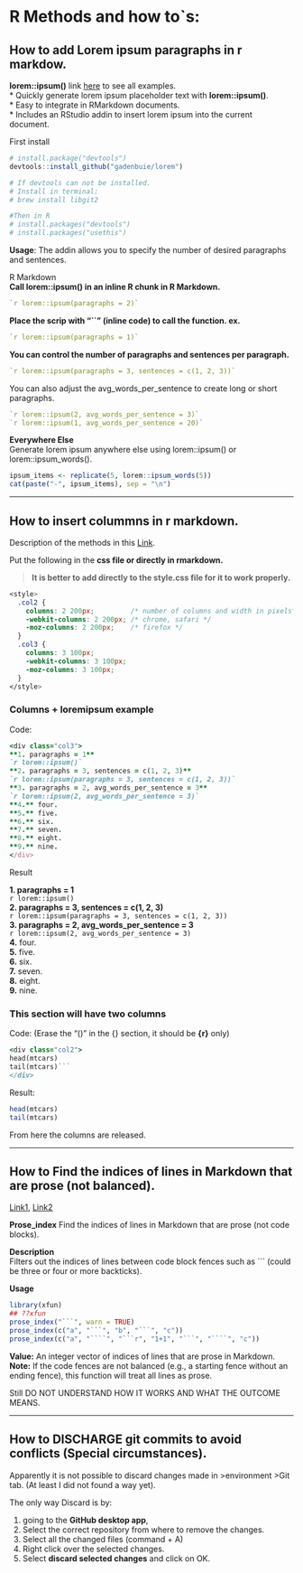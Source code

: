 # R Methods and how to\`s:

## How to add Lorem ipsum paragraphs in r markdow.

**lorem::ipsum()** link [here](https://github.com/gadenbuie/lorem) to see all examples.\
\* Quickly generate lorem ipsum placeholder text with **lorem::ipsum()**.\
\* Easy to integrate in RMarkdown documents.\
\* Includes an RStudio addin to insert lorem ipsum into the current document.

First install

```r
# install.package("devtools")
devtools::install_github("gadenbuie/lorem")

# If devtools can not be installed. 
# Install in terminal: 
# brew install libgit2

#Then in R
# install.packages("devtools")
# install.packages("usethis")

```

**Usage**: The addin allows you to specify the number of desired paragraphs and sentences.

R Markdown\
**Call lorem::ipsum() in an inline R chunk in R Markdown.**

```r
`r lorem::ipsum(paragraphs = 2)`  
```

**Place the scrip with "\`\`" (inline code) to call the function. ex.**

```r
`r lorem::ipsum(paragraphs = 1)`  
```

**You can control the number of paragraphs and sentences per paragraph.**

```r
`r lorem::ipsum(paragraphs = 3, sentences = c(1, 2, 3))`  
```

You can also adjust the avg_words_per_sentence to create long or short paragraphs.

```r
`r lorem::ipsum(2, avg_words_per_sentence = 3)`  
`r lorem::ipsum(1, avg_words_per_sentence = 20)`  
```

**Everywhere Else**\
Generate lorem ipsum anywhere else using lorem::ipsum() or lorem::ipsum_words().

```r
ipsum_items <- replicate(5, lorem::ipsum_words(5))
cat(paste("-", ipsum_items), sep = "\n")
```

------------------------------------------------------------------------

## How to insert colummns in r markdown.

Description of the methods in this [Link](https://stackoverflow.com/questions/31753897/2-column-section-in-r-markdown).

Put the following in the **css file or directly in rmarkdown.**

> **It is better to add directly to the style.css file for it to work properly.**

```css
<style>
  .col2 {
    columns: 2 200px;         /* number of columns and width in pixels*/
    -webkit-columns: 2 200px; /* chrome, safari */
    -moz-columns: 2 200px;    /* firefox */
  }
  .col3 {
    columns: 3 100px;
    -webkit-columns: 3 100px;
    -moz-columns: 3 100px;
  }
</style>
```

### Columns + loremipsum example

Code:

```ruby
<div class="col3">
**1. paragraphs = 1**   
`r lorem::ipsum()`  
**2. paragraphs = 3, sentences = c(1, 2, 3)**    
`r lorem::ipsum(paragraphs = 3, sentences = c(1, 2, 3))`  
**3. paragraphs = 2, avg_words_per_sentence = 3**     
`r lorem::ipsum(2, avg_words_per_sentence = 3)`  
**4.** four.    
**5.** five.      
**6.** six.      
**7.** seven.     
**8.** eight.    
**9.** nine.     
</div>
```

Result

::: {.col3}
**1. paragraphs = 1**\
`r lorem::ipsum()`\
**2. paragraphs = 3, sentences = c(1, 2, 3)**\
`r lorem::ipsum(paragraphs = 3, sentences = c(1, 2, 3))`\
**3. paragraphs = 2, avg_words_per_sentence = 3**\
`r lorem::ipsum(2, avg_words_per_sentence = 3)`\
**4.** four.\
**5.** five.\
**6.** six.\
**7.** seven.\
**8.** eight.\
**9.** nine.
:::

### This section will have two columns

Code: (Erase the "()" in the {} section, it should be **{r}** only)

```ruby
<div class="col2">  
head(mtcars)
tail(mtcars)```  
</div>
```

Result:

::: {.col2}
```r
head(mtcars)
tail(mtcars)
```
:::

From here the columns are released.

------------------------------------------------------------------------

## How to Find the indices of lines in Markdown that are prose (not balanced).

[Link1](https://cran.r-project.org/web/packages/xfun/xfun.pdf), [Link2](https://rdrr.io/cran/xfun/man/prose_index.html)

**Prose_index** Find the indices of lines in Markdown that are prose (not code blocks).

**Description**\
Filters out the indices of lines between code block fences such as \`\`\` (could be three or four or more backticks).

**Usage**

```r
library(xfun)
## ??xfun
prose_index("```", warn = TRUE)
prose_index(c("a", "```", "b", "```", "c"))
prose_index(c("a", "````", "```r", "1+1", "```", "````", "c"))

```

**Value:** An integer vector of indices of lines that are prose in Markdown. **Note:** If the code fences are not balanced (e.g., a starting fence without an ending fence), this function will treat all lines as prose.

Still DO NOT UNDERSTAND HOW IT WORKS AND WHAT THE OUTCOME MEANS.

------------------------------------------------------------------------

## How to DISCHARGE git commits to avoid conflicts (Special circumstances).

Apparently it is not possible to discard changes made in \>environment \>Git tab. (At least I did not found a way yet).

The only way Discard is by:

1.  going to the **GitHub desktop app**,\
2.  Select the correct repository from where to remove the changes.\
3.  Select all the changed files (command + A)\
4.  Right click over the selected changes.\
5.  Select **discard selected changes** and click on OK.
